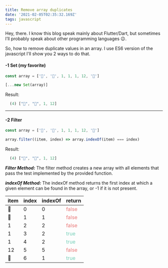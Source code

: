 ```yaml
---
title: Remove array duplicates
date: '2021-02-05T02:35:32.169Z'
tags: javascript
---
```


Hey, there. I know this blog speak mainly about Flutter/Dart, but sometimes I’ll probably speak about other programming languages 😉.

So, how to remove duplicate values in an array. I use ES6 version of the javascript I'll show you 2 ways to do that.

#### -1 Set (my favorite)
```js 
const array = ['🥐', '🥖', 1, 1, 1, 12, '🥖']

[...new Set(array)]

```

Result:

```js
  (4) ["🥐", "🥖", 1, 12]
```

---

#### -2 Filter
```js 
const array = ['🥐', '🥖', 1, 1, 1, 12, '🥖']

array.filter((item, index) => array.indexOf(item) === index)
```

Result:

```js
  (4) ["🥐", "🥖", 1, 12]
```

 ***Filter Method:***
The filter method creates a new array with all elements that pass the test implemented by the provided function.

***indexOf Method:***
The indexOf method returns the first index at which a given element can be found in the array, or -1 if it is not present.

| item | index | indexOf | return |
| ---- | ----- | ------- | ------ |
|  🥐  |  0    |   0     |<span style="color: #e97878"> false</span>  |
| 🥖   | 1    |   1      |<span style="color: #e97878">false </span> |
| 1   |   2   |   2     | <span style="color: #e97878">false </span>  |
| 1   |   3   |   2     | <span style="color: #75cfb8">true  </span>  |
| 1   |   4   |   2     | <span style="color: #75cfb8">true  </span>  |
| 12  |   5   |   5     | <span style="color: #e97878">false </span>  |
| 🥖  |   6   |   1     | <span style="color: #75cfb8">true  </span>  |